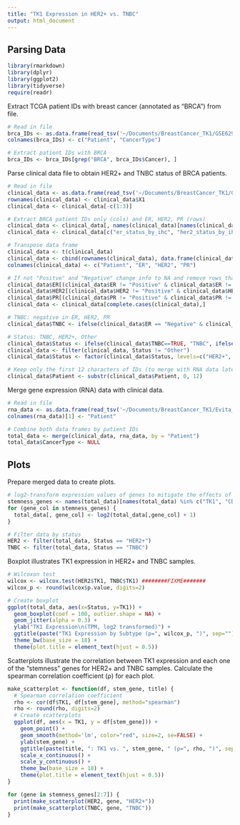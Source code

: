 ```yaml
---
title: "TK1 Expression in HER2+ vs. TNBC"
output: html_document
---
```

## Parsing Data  

```r
library(rmarkdown)
library(dplyr)
library(ggplot2)
library(tidyverse)
require(readr)
```
  
Extract TCGA patient IDs with breast cancer (annotated as "BRCA") from file.  
```r
# Read in file
brca_IDs <- as.data.frame(read_tsv('~/Documents/BreastCancer_TK1/GSE62944_06_01_15_TCGA_24_CancerType_Samples.txt'))
colnames(brca_IDs) <- c("Patient", "CancerType")

# Extract patient IDs with BRCA
brca_IDs <- brca_IDs[grep("BRCA", brca_IDs$Cancer), ]
```
  
Parse clinical data file to obtain HER2+ and TNBC status of BRCA patients.  
```r
# Read in file
clinical_data <- as.data.frame(read_tsv('~/Documents/BreastCancer_TK1/GSE62944_06_01_15_TCGA_24_548_Clinical_Variables_9264_Samples.txt'))
rownames(clinical_data) <- clinical_data$X1
clinical_data <- clinical_data[-c(1:3)]

# Extract BRCA patient IDs only (cols) and ER, HER2, PR (rows)
clinical_data <- clinical_data[, names(clinical_data)[names(clinical_data) %in% brca_IDs$Patient]]
clinical_data <- clinical_data[c("er_status_by_ihc", "her2_status_by_ihc", "pr_status_by_ihc"),]

# Transpose data frame
clinical_data <- t(clinical_data)
clinical_data <- cbind(rownames(clinical_data), data.frame(clinical_data, row.names = NULL))
colnames(clinical_data) <- c("Patient", "ER", "HER2", "PR")

# If not "Positve" and "Negative" change info to NA and remove rows that have NA in any column
clinical_data$ER[(clinical_data$ER != "Positive" & clinical_data$ER != "Negative")] <- NA
clinical_data$HER2[(clinical_data$HER2 != "Positive" & clinical_data$HER2 != "Negative")] <- NA
clinical_data$PR[(clinical_data$PR != "Positive" & clinical_data$PR != "Negative")] <- NA
clinical_data <- clinical_data[complete.cases(clinical_data),]

# TNBC: negative in ER, HER2, PR
clinical_data$TNBC <- ifelse(clinical_data$ER == "Negative" & clinical_data$HER2 == "Negative" & clinical_data$PR == "Negative", TRUE, FALSE) 

# Status: TNBC, HER2+, Other
clinical_data$Status <- ifelse(clinical_data$TNBC==TRUE, "TNBC", ifelse(clinical_data$HER2=="Positive", "HER2+", "Other"))
clinical_data <- filter(clinical_data, Status != "Other")
clinical_data$Status <- factor(clinical_data$Status, levels=c("HER2+", "TNBC"))

# Keep only the first 12 characters of IDs (to merge with RNA data later on)
clinical_data$Patient <- substr(clinical_data$Patient, 0, 12)
```
  
Merge gene expression (RNA) data with clinical data.  
```r
# Read in file
rna_data <- as.data.frame(read_tsv('~/Documents/BreastCancer_TK1/Evita_RNASeq.tsv.gz'))
colnames(rna_data)[1] <- "Patient"

# Combine both data frames by patient IDs
total_data <- merge(clinical_data, rna_data, by = "Patient")
total_data$CancerType <- NULL
```
  
  
## Plots
Prepare merged data to create plots.  
```r
# log2-transform expression values of genes to mitigate the effects of outliers
stemness_genes <- names(total_data)[names(total_data) %in% c("TK1", "CD44", "SNAI1", "SNAI2", "TWIST1", "ZEB1", "TGFB1")]
for (gene_col in stemness_genes) {
  total_data[, gene_col] <- log2(total_data[,gene_col] + 1)
}

# Filter data by status
HER2 <- filter(total_data, Status == "HER2+")
TNBC <- filter(total_data, Status == "TNBC")
```
  
Boxplot illustrates TK1 expression in HER2+ and TNBC samples.  
```r
# Wilcoxon test
wilcox <- wilcox.test(HER2$TK1, TNBC$TK1) ########FIXME#######
wilcox_p <- round(wilcox$p.value, digits=2)

# Create boxplot
ggplot(total_data, aes(x=Status, y=TK1)) + 
  geom_boxplot(coef = 100, outlier.shape = NA) + 
  geom_jitter(alpha = 0.3) +
  ylab("TK1 Expression\n(TPM, log2 transformed)") +
  ggtitle(paste("TK1 Expression by Subtype (p=", wilcox_p, ")", sep="")) + #######FIXME: WILCOX TEST
  theme_bw(base_size = 18) +
  theme(plot.title = element_text(hjust = 0.5))
```
  
  
Scatterplots illustrate the correlation between TK1 expression and each one of the "stemness" genes for HER2+ and TNBC samples.
Calculate the spearman correlation coefficient (ρ) for each plot.  
```r
make_scatterplot <- function(df, stem_gene, title) {
  # Spearman correlation coefficient
  rho <- cor(df$TK1, df[stem_gene], method="spearman")
  rho <- round(rho, digits=2)
  # Create scatterplots
  ggplot(df, aes(x = TK1, y = df[stem_gene])) + 
    geom_point() + 
    geom_smooth(method='lm', color="red", size=2, se=FALSE) +
    ylab(stem_gene) + 
    ggtitle(paste(title, ": TK1 vs. ", stem_gene, " (ρ=", rho, ")", sep="")) +
    scale_x_continuous() + 
    scale_y_continuous() + 
    theme_bw(base_size = 18) +
    theme(plot.title = element_text(hjust = 0.5))
}

for (gene in stemness_genes[2:7]) {
  print(make_scatterplot(HER2, gene, "HER2+"))
  print(make_scatterplot(TNBC, gene, "TNBC"))
}

```

